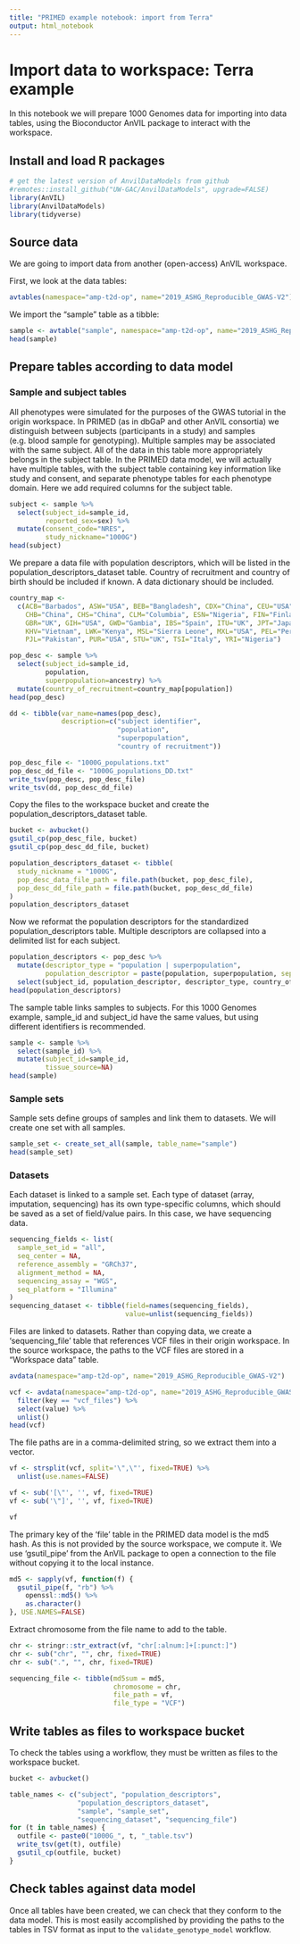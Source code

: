 ```yaml
---
title: "PRIMED example notebook: import from Terra"
output: html_notebook
---
```


# Import data to workspace: Terra example

In this notebook we will prepare 1000 Genomes data for importing into data tables, using the Bioconductor AnVIL package to interact with the workspace.

## Install and load R packages

```r
# get the latest version of AnvilDataModels from github
#remotes::install_github("UW-GAC/AnvilDataModels", upgrade=FALSE)
library(AnVIL)
library(AnvilDataModels)
library(tidyverse)
```

## Source data

We are going to import data from another (open-access) AnVIL workspace.

First, we look at the data tables:

```r
avtables(namespace="amp-t2d-op", name="2019_ASHG_Reproducible_GWAS-V2")
```

We import the "sample" table as a tibble:

```r
sample <- avtable("sample", namespace="amp-t2d-op", name="2019_ASHG_Reproducible_GWAS-V2")
head(sample)
```

## Prepare tables according to data model

### Sample and subject tables

All phenotypes were simulated for the purposes of the GWAS tutorial in the origin workspace. In PRIMED (as in dbGaP and other AnVIL consortia) we distinguish between subjects (participants in a study) and samples (e.g. blood sample for genotyping). Multiple samples may be associated with the same subject. All of the data in this table more appropriately belongs in the subject table. In the PRIMED data model, we will actually have multiple tables, with the subject table containing key information like study and consent, and separate phenotype tables for each phenotype domain. Here we add required columns for the subject table.

```r
subject <- sample %>%
  select(subject_id=sample_id,
         reported_sex=sex) %>%
  mutate(consent_code="NRES",
         study_nickname="1000G")
head(subject)
```

We prepare a data file with population descriptors, which will be listed in the population_descriptors_dataset table. Country of recruitment and country of birth should be included if known. A data dictionary should be included.

```r
country_map <- 
  c(ACB="Barbados", ASW="USA", BEB="Bangladesh", CDX="China", CEU="USA", 
    CHB="China", CHS="China", CLM="Columbia", ESN="Nigeria", FIN="Finland", 
    GBR="UK", GIH="USA", GWD="Gambia", IBS="Spain", ITU="UK", JPT="Japan", 
    KHV="Vietnam", LWK="Kenya", MSL="Sierra Leone", MXL="USA", PEL="Peru", 
    PJL="Pakistan", PUR="USA", STU="UK", TSI="Italy", YRI="Nigeria")

pop_desc <- sample %>%
  select(subject_id=sample_id,
         population,
         superpopulation=ancestry) %>%
  mutate(country_of_recruitment=country_map[population])
head(pop_desc)

dd <- tibble(var_name=names(pop_desc),
             description=c("subject identifier",
                           "population",
                           "superpopulation",
                           "country of recruitment"))

pop_desc_file <- "1000G_populations.txt"
pop_desc_dd_file <- "1000G_populations_DD.txt"
write_tsv(pop_desc, pop_desc_file)
write_tsv(dd, pop_desc_dd_file)
```

Copy the files to the workspace bucket and create the population_descriptors_dataset table.

```r
bucket <- avbucket()
gsutil_cp(pop_desc_file, bucket)
gsutil_cp(pop_desc_dd_file, bucket)
```


```r
population_descriptors_dataset <- tibble(
  study_nickname = "1000G",
  pop_desc_data_file_path = file.path(bucket, pop_desc_file),
  pop_desc_dd_file_path = file.path(bucket, pop_desc_dd_file)
)
population_descriptors_dataset
```

Now we reformat the population descriptors for the standardized population_descriptors table. Multiple descriptors are collapsed into a delimited list for each subject.

```r
population_descriptors <- pop_desc %>%
  mutate(descriptor_type = "population | superpopulation",
         population_descriptor = paste(population, superpopulation, sep=" | ")) %>%
  select(subject_id, population_descriptor, descriptor_type, country_of_recruitment)
head(population_descriptors)
```

The sample table links samples to subjects. For this 1000 Genomes example, sample_id and subject_id have the same values, but using different identifiers is recommended.

```r
sample <- sample %>%
  select(sample_id) %>%
  mutate(subject_id=sample_id,
         tissue_source=NA)
head(sample)
```

### Sample sets

Sample sets define groups of samples and link them to datasets. We will create one set with all samples.

```r
sample_set <- create_set_all(sample, table_name="sample")
head(sample_set)
```

### Datasets

Each dataset is linked to a sample set. Each type of dataset (array, imputation, sequencing) has its own type-specific columns, which should be saved as a set of field/value pairs. In this case, we have sequencing data.

```r
sequencing_fields <- list(
  sample_set_id = "all",
  seq_center = NA,
  reference_assembly = "GRCh37",
  alignment_method = NA,
  sequencing_assay = "WGS",
  seq_platform = "Illumina"
)
sequencing_dataset <- tibble(field=names(sequencing_fields),
                             value=unlist(sequencing_fields))
```


Files are linked to datasets. Rather than copying data, we create a 'sequencing_file' table that references VCF files in their origin workspace.
In the source workspace, the paths to the VCF files are stored in a "Workspace data" table.

```r
avdata(namespace="amp-t2d-op", name="2019_ASHG_Reproducible_GWAS-V2")
```

```r
vcf <- avdata(namespace="amp-t2d-op", name="2019_ASHG_Reproducible_GWAS-V2") %>%
  filter(key == "vcf_files") %>%
  select(value) %>%
  unlist()
head(vcf)
```

The file paths are in a comma-delimited string, so we extract them into a vector.

```r
vf <- strsplit(vcf, split='\",\"', fixed=TRUE) %>%
  unlist(use.names=FALSE)

vf <- sub('[\"', '', vf, fixed=TRUE)
vf <- sub('\"]', '', vf, fixed=TRUE)

vf
```

The primary key of the 'file' table in the PRIMED data model is the md5 hash. As this is not provided by the source workspace, we compute it. We use 'gsutil_pipe' from the AnVIL package to open a connection to the file without copying it to the local instance.

```r
md5 <- sapply(vf, function(f) {
  gsutil_pipe(f, "rb") %>%
    openssl::md5() %>%
    as.character()
}, USE.NAMES=FALSE)
```


Extract chromosome from the file name to add to the table.

```r
chr <- stringr::str_extract(vf, "chr[:alnum:]+[:punct:]")
chr <- sub("chr", "", chr, fixed=TRUE)
chr <- sub(".", "", chr, fixed=TRUE)
```

```r
sequencing_file <- tibble(md5sum = md5,
                          chromosome = chr, 
                          file_path = vf,
                          file_type = "VCF")
```


## Write tables as files to workspace bucket

To check the tables using a workflow, they must be written as files to the workspace bucket.

```r
bucket <- avbucket()

table_names <- c("subject", "population_descriptors", 
                 "population_descriptors_dataset",
                 "sample", "sample_set", 
                 "sequencing_dataset", "sequencing_file")
for (t in table_names) {
  outfile <- paste0("1000G_", t, "_table.tsv")
  write_tsv(get(t), outfile)
  gsutil_cp(outfile, bucket)
}
```

## Check tables against data model

Once all tables have been created, we can check that they conform to the data model. This is most easily accomplished by providing the paths to the tables in TSV format as input to the `validate_genotype_model` workflow.
